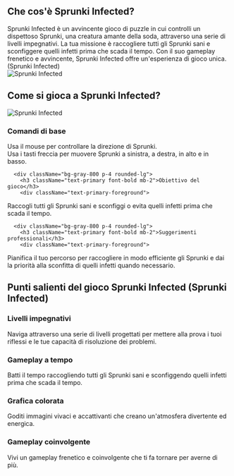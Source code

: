 ## Che cos'è Sprunki Infected?

<div className="flex flex-col md:flex-row items-center gap-8">
  <div className="w-full md:w-1/2 text-xl">
Sprunki Infected è un avvincente gioco di puzzle in cui controlli un dispettoso Sprunki, una creatura amante della soda, attraverso una serie di livelli impegnativi. La tua missione è raccogliere tutti gli Sprunki sani e sconfiggere quelli infetti prima che scada il tempo. Con il suo gameplay frenetico e avvincente, Sprunki Infected offre un'esperienza di gioco unica. (Sprunki Infected)
</div>
  <div className="w-full md:w-1/2 flex justify-center items-center">
<img 
      src="https://public-image.fafafa.ai/cm3tvyn990002mp4f5v0tdr5g/2025-01-07/images/1736252447476-xxuii9.webp" 
      alt="Sprunki Infected" 
      className="w-4/5 h-auto"
    />
</div>
</div>

## Come si gioca a Sprunki Infected?

<div className="flex flex-col md:flex-row items-center gap-8">
  <div className="w-full md:w-1/2">
<img 
      src="https://public-image.fafafa.ai/cm3tvyn990002mp4f5v0tdr5g/2025-01-07/images/1736252447476-xxuii9.webp" 
      alt="Sprunki Infected" 
      className="w-4/5 h-auto mx-auto"
    />
</div>
  <div className="w-full md:w-1/2">
    <div className="grid grid-cols-1 gap-4 mt-0">
      <div className="bg-gray-800 p-4 rounded-lg">
        <h3 className="text-primary font-bold mb-2">Comandi di base</h3>
        <div className="text-primary-foreground">
Usa il mouse per controllare la direzione di Sprunki.<br/>
          Usa i tasti freccia per muovere Sprunki a sinistra, a destra, in alto e in basso.
</div>
      </div>

      <div className="bg-gray-800 p-4 rounded-lg">
        <h3 className="text-primary font-bold mb-2">Obiettivo del gioco</h3>
        <div className="text-primary-foreground">
Raccogli tutti gli Sprunki sani e sconfiggi o evita quelli infetti prima che scada il tempo.
</div>
      </div>

      <div className="bg-gray-800 p-4 rounded-lg">
        <h3 className="text-primary font-bold mb-2">Suggerimenti professionali</h3>
        <div className="text-primary-foreground">
Pianifica il tuo percorso per raccogliere in modo efficiente gli Sprunki e dai la priorità alla sconfitta di quelli infetti quando necessario.
</div>
      </div>
    </div>
  </div>
</div>

## Punti salienti del gioco Sprunki Infected (Sprunki Infected)

<div className="grid grid-cols-1 md:grid-cols-2 gap-4">
  <div className="bg-gray-800 p-4 rounded-lg">
    <h3 className="text-primary font-bold mb-2">Livelli impegnativi</h3>
    <div className="text-primary-foreground">
Naviga attraverso una serie di livelli progettati per mettere alla prova i tuoi riflessi e le tue capacità di risoluzione dei problemi.
</div>
  </div>

  <div className="bg-gray-800 p-4 rounded-lg">
    <h3 className="text-primary font-bold mb-2">Gameplay a tempo</h3>
    <div className="text-primary-foreground">
Batti il tempo raccogliendo tutti gli Sprunki sani e sconfiggendo quelli infetti prima che scada il tempo.
</div>
  </div>

  <div className="bg-gray-800 p-4 rounded-lg">
    <h3 className="text-primary font-bold mb-2">Grafica colorata</h3>
    <div className="text-primary-foreground">
Goditi immagini vivaci e accattivanti che creano un'atmosfera divertente ed energica.
</div>
  </div>

  <div className="bg-gray-800 p-4 rounded-lg">
    <h3 className="text-primary font-bold mb-2">Gameplay coinvolgente</h3>
    <div className="text-primary-foreground">
Vivi un gameplay frenetico e coinvolgente che ti fa tornare per averne di più.
</div>
  </div>
</div>